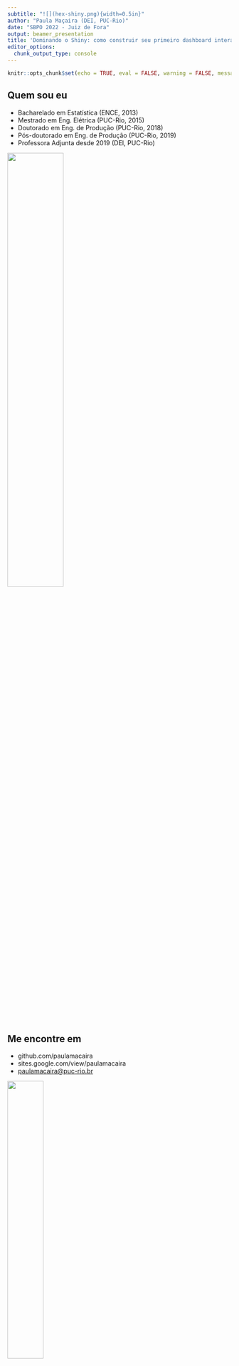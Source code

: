 ```yaml
---
subtitle: "![](hex-shiny.png){width=0.5in}"
author: "Paula Maçaira (DEI, PUC-Rio)"
date: "SBPO 2022 - Juiz de Fora"
output: beamer_presentation
title: 'Dominando o Shiny: como construir seu primeiro dashboard interativo'
editor_options:
  chunk_output_type: console
---
```


```r
knitr::opts_chunk$set(echo = TRUE, eval = FALSE, warning = FALSE, message = FALSE)
```

## Quem sou eu

-   Bacharelado em Estatística (ENCE, 2013)
-   Mestrado em Eng. Elétrica (PUC-Rio, 2015)
-   Doutorado em Eng. de Produção (PUC-Rio, 2018)
-   Pós-doutorado em Eng. de Produção (PUC-Rio, 2019)
-   Professora Adjunta desde 2019 (DEI, PUC-Rio)

\flushright ![](Paula.png){width="50%"}

## Me encontre em

-   github.com/paulamacaira
-   sites.google.com/view/paulamacaira
-   [paulamacaira\@puc-rio.br](mailto:paulamacaira@puc-rio.br){.email}

\flushright ![](RedesSociais.png){width="40%"}

## Premissas

- Presumo que você conheça minimamente a **linguagem R** e o meio ambiente **RStudio**
- Preciso que você tenha instalado o software \texttt{R} e a IDE \texttt{RStudio} em seu computador

## Falaremos sobre...

\Large \textbf{Dia 1:} \normalsize

1. estrutura básica de um Shiny App
2. inputs e outputs comuns
3. o básico da programação reativa

\Large \textbf{Dia 2:} \normalsize

4. um pouco sobre layouts 
5. pacotes plotly, dygraphs e leaflet
6. como publicar seu Shiny App

\center ![](Work.png){width="50%"}

## ...

![](LetsGo.png){width="100%"}

## Para acessar todo material

\center ![](qrcode_github.png){width="70%"}

## Vamos começar!

\LARGE \textbf{Dia 1}

## O que é um Shiny App

- Shiny é um pacote R que permite criar facilmente aplicativos web interativos
- Esse pacote permite que você pegue seu trabalho em \texttt{R} e o exponha por meio de um navegador da web para que qualquer pessoa possa usá-lo de maneira simples e de graça
- No passado, criar aplicativos web era difícil para a maioria dos usuários de \texttt{R} porque precisava de um profundo conhecimento de tecnologias da web como HTML, CSS e JavaScript

## Vantagens de um Shiny App

- O Shiny tornou significativamente mais fácil para o programador de R criar aplicativos da web ao:

(i) fornecer um conjunto selecionado de funções de interface do usuário (UI para abreviar) que geram o HTML, CSS e JavaScript necessários para tarefas comuns, ou seja, você não precisa conhecer os detalhes de HTML/CSS/JavaScript se não quiser; 

(ii) apresentar a programação reativa que sempre que uma entrada muda atualiza todas as saídas relacionadas.

## Para o que um Shiny App é utilizado

- O Shiny é utilizado para uma variedade de finalidades, por exemplo:
  + para criar painéis que mostrem importantes indicadores de desempenho de alto nível, enquanto facilitam o detalhamento das métricas que precisam de mais investigação;
  + substituir centenas de páginas de PDFs por aplicativos interativos que permitem ao usuário saltar para a fatia exata dos resultados que lhe interessam;
  + comunicar modelos complexos a um público não técnico com visualizações informativas e análise de sensibilidade interativa;
  + fornecer análise de dados de autoatendimento para fluxos de trabalho comuns, substituindo solicitações de e-mail por um aplicativo Shiny que permite que as pessoas carreguem seus próprios dados e realizem análises padrão
  
## Mais possibilidades de um Shiny App

- Com o Shiny você consegue criar demonstrações interativas para ensinar estatística e conceitos de ciência de dados que permitem que os usuários ajustem as entradas e observem os efeitos posteriores dessas alterações em uma análise

Resumindo, o Shiny lhe dá a habilidade de passar alguns de seus superpoderes \texttt{R} para qualquer um que possa usar a web e não tenham qualquer habilidade de programação.

## Exibição de alguns Shiny Apps

https://shiny.rstudio.com/gallery/

## First things first

- Se você ainda não instalou o Shiny, faça agora

```r
install.packages("shiny")
```

- Em seguida, carregue em sua sessão R atual

```r
library(shiny)
```

## Seu primeiro Shiny App

- Existem várias maneiras de criar um aplicativo Shiny
- O mais simples é criar um novo diretório para seu aplicativo e colocar um único arquivo chamado **app.R** nele
- Este arquivo **app.R** será usado para informar ao Shiny como seu aplicativo deve ser e como ele deve se comportar

Experimente criando um novo diretório e adicionando um arquivo **app.R** parecido com o seguinte

## Seu primeiro Shiny App

```r
library(shiny)

ui <- fluidPage(
  "Hello, world!"
)

server <- function(input, output, session){
}

shinyApp(ui, server)
```

## Seu primeiro Shiny App

Embora trivial, este é um aplicativo Shiny completo! 

- Observando atentamente o código anterior, nosso **app.R** faz quatro coisas:

1. Ele chama **library(shiny)** para carregar o pacote shiny
2. Ele define a interface do usuário, a página da Web HTML com a qual os humanos interagem. Neste caso, é uma página contendo as palavras “Hello, world!”
3. Ele especifica o comportamento do nosso aplicativo definindo uma função de servidor. No momento, está vazio, então nosso aplicativo não faz nada, mas voltaremos para revisitar isso em breve
4. Ele executa **shinyApp(ui, server)** para construir e iniciar um aplicativo Shiny a partir da interface do usuário e do servidor

## Dica do RStudio

Existem três maneiras convenientes de criar um novo aplicativo no RStudio:

- Crie um novo diretório e um arquivo **app.R** contendo um aplicativo básico em uma etapa clicando em **File | New Project** e, em seguida, selecionando **New Directory** e **Shiny Web Application**
- Se você já criou o arquivo **app.R**, pode adicionar rapidamente a estrutura básica do aplicativo digitando “shinyapp” e pressionando **Shift+Tab**

## Como rodar o app

Para rodar o app, clique em **RunApp**

\center![](RunApp.png){width="100%"}

## Verificando se você fez certo

Rode o **app.R** e verifique se você vê o mesmo aplicativo da Figura abaixo

\center![](RunApp1.png){width="100%"}

Parabéns! Você fez seu primeiro aplicativo Shiny.

## Workflow de um Shiny App

O workflow básico do desenvolvimento de aplicativos Shiny é:

- escrever algum código
- iniciar o aplicativo
- brincar com o aplicativo
- escrever mais código e repetir

Se você estiver usando o RStudio, nem precisa parar e reiniciar o aplicativo para ver suas alterações - você pode pressionar o botão **Reload App**.

## Adicionando controles UI

- Vamos adicionar algumas entradas e saídas à nossa UI para que nosso Shiny App não seja tão mínimo
- Inicialmente, vamos fazer um aplicativo muito simples que mostra todos os conjuntos de dados incluídos no pacote *datasets*

Substitua sua UI por este código:

```r
ui <- fluidPage(
  selectInput("dataset", label = "Dataset", 
              choices = ls("package:datasets")),
  verbatimTextOutput("summary"),
  tableOutput("table")
)
```

## Destrinchando o que fizemos

Este exemplo usa quatro novas funções:

- **fluidPage()** é uma função de layout que configura a estrutura visual básica da página
- **selectInput()** é um controle de entrada que permite que o usuário interaja com o aplicativo fornecendo um valor. Nesse caso, é uma caixa de seleção com o rótulo "Dataset" e permite que você escolha um dos conjuntos de dados incluídos no pacote *datasets*
- **verbatimTextOutput()** e **tableOutput()** são controles de saída que informam ao Shiny onde colocar a saída 
- **verbatimTextOutput()** exibe código e **tableOutput()** exibe tabelas

## Funções de layout, entradas e saídas

Em suma, funções de layout, entradas e saídas têm usos diferentes, mas são fundamentalmente as mesmas nos bastidores: são apenas maneiras sofisticadas de gerar HTML e, se você chamar qualquer um deles fora de um aplicativo Shiny, verá um HTML impresso no console

Não tenha medo de bisbilhotar para ver como esses vários layouts e controles funcionam nos bastidores.

## Verificando o Shiny App

- Vá em frente e execute o **app.R** novamente
- Agora você verá uma página contendo uma caixa de seleção

\center![](RunApp2.png){width="50%"}

- Vemos apenas a entrada, não as duas saídas, porque ainda não dissemos ao Shiny como a entrada e as saídas estão relacionadas (o **server** continua vazio)

## Adicionando tipos de saída

- Agora, daremos vida às saídas definindo-as na função do servidor (**server**)
- O Shiny usa programação reativa para tornar os aplicativos interativos
- Por enquanto, é suficiente saber que programação reativa envolve dizer ao Shiny como realizar um cálculo
- Ou seja, diremos ao Shiny como preencher as saídas **verbatimTextOutput()** e **tableOutput()** no aplicativo de exemplo, fornecendo as “receitas” para essas saídas

## Adicionando tipos de saída

Substitua sua função de servidor vazia por esta:

```r
server <- function(input, output, session) {
  output$summary <- renderPrint({
    dataset <- get(input$dataset, "package:datasets")
    summary(dataset)
  })
  
  output$table <- renderTable({
    dataset <- get(input$dataset, "package:datasets")
    dataset
  })
}
```

## Destrinchando o que fizemos

- O lado esquerdo do operador de atribuição (<-), **output$ID**, indica que você está fornecendo a receita para a saída Shiny com esse ID
- O lado direito da atribuição usa uma função de renderização específica para agrupar algum código que você fornece
- Cada função **render{Type}** é projetada para produzir um tipo específico de saída (por exemplo, texto, tabelas e gráficos) e geralmente é combinada com uma função **{type}Output**
- Por exemplo, neste aplicativo, **renderPrint()** é emparelhado com **verbatimTextOutput()** para exibir um resumo estatístico com texto de largura fixa (verbatim), e **renderTable()** é emparelhado com **tableOutput()** para mostrar os dados de entrada em uma tabela

## Verificando o Shiny App

- Vá em frente e execute o **app.R** novamente e brinque, observando o que acontece com a saída quando você altera uma entrada
- A Figura abaixo mostra o que você deve ver ao abrir o aplicativo

\center![](RunApp3.png){width="70%"}

## Reduzindo a duplicação com expressões reativas

- Mesmo neste exemplo simples, temos algum código duplicado: a linha a seguir está presente em ambas as saídas.

```r
dataset <- get(input$dataset, "package:datasets")
```

- Em todo tipo de programação, é uma prática ruim ter código duplicado; pode ser um desperdício computacional e, mais importante, aumenta a dificuldade de manter ou depurar o código
- No script \texttt{R} tradicional, usamos duas técnicas para lidar com código duplicado: capturamos o valor usando uma variável ou capturamos a computação com uma função. Infelizmente, nenhuma dessas abordagens funciona aqui e precisamos de um novo mecanismo: expressões reativas

## Expressões reativas

- Você cria uma expressão reativa envolvendo um bloco de código em **reactive({...})** e atribuindo-o a uma variável, e usa uma expressão reativa chamando-a como uma função
- No entanto, enquanto parece que você está chamando uma função, uma expressão reativa tem uma diferença importante: ela só é executada na primeira vez que é chamada e depois armazena seu resultado até que precise ser atualizado

## Usando expressões reativas

- Podemos atualizar nosso **server()** para usar expressões reativas\footnote{O aplicativo se comporta de forma idêntica, mas funciona com um pouco mais de eficiência porque só precisa recuperar o conjunto de dados uma vez, não duas}, conforme mostrado abaixo

```r
server <- function(input, output, session) {
  dataset <- reactive({
    get(input$dataset, "package:datasets")
  })

  output$summary <- renderPrint({
    summary(dataset())
  })
  
  output$table <- renderTable({
    dataset()
  })
}
```

## Resumo desta primeira parte

- Nesta primeira parte do curso, você criou um aplicativo simples - não muito interessante ou útil, mas viu como é fácil construir um aplicativo da web usando seu conhecimento \texttt{R} existente
- Nos próximos momentos, você aprenderá mais sobre interfaces de usuário e programação reativa, os dois blocos básicos de construção do Shiny
- Agora é um ótimo momento para pegar uma cópia da folha de dicas Shiny: https://www.rstudio.com/resources/cheatsheets/
- Este é um ótimo recurso para ajudar a refrescar sua memória dos principais componentes de um aplicativo Shiny

## UI básico

- Como você acabou de ver, o Shiny incentiva a separação do código que gera sua interface de usuário (o front-end) do código que orienta o comportamento do seu aplicativo (o back-end)
- A partir de agora, focaremos no front-end e faremos um tour rápido pelas entradas e saídas HTML fornecidas pelo Shiny
- Isso lhe dá a capacidade de capturar muitos tipos de dados e exibir muitos tipos de saída R
- Nesse curso, vamos nos ater principalmente às entradas e saídas incorporadas ao próprio Shiny\footnote{Você pode encontrar uma lista abrangente e mantida ativamente de outros pacotes em https://github.com/nanxstats/awesome-shiny-extensions, mantido por Nan Xiao}.

## Inputs

- Como vimos anteriormente, você usa funções como **sliderInput()**, **selectInput()**, **textInput()** e **numericInput()** para inserir controles de entrada em sua especificação de UI
- Agora vamos discutir a estrutura comum subjacente a todas as funções de entrada e dar uma rápida visão geral das entradas incorporadas ao Shiny

## Estrutura comum

- Todas as funções de entrada têm o mesmo primeiro argumento: **inputId**
  + este é o identificador usado para conectar o front-end com o back-end: se sua UI tiver uma entrada com ID **"name"**, a função do servidor irá acessá-la com **input$name**
- O inputId tem duas restrições:
  + Deve ser uma string simples que contenha apenas letras, números e underlines (não são permitidos espaços, traços, pontos ou outros caracteres especiais!)
  + Deve ser único. Se não for único, você não terá como se referir a esse controle em sua função de servidor!
  
## Estrutura comum

- A maioria das funções de entrada tem um segundo parâmetro chamado label - usado para criar um rótulo legível para o controle
  + O Shiny não impõe restrições a essa string, mas você precisará pensar cuidadosamente sobre isso para garantir que seu aplicativo seja utilizável por humanos!
- O terceiro parâmetro normalmente é o valor, que, sempre que possível, permite definir o valor padrão
- Os demais parâmetros são exclusivos de cada controle

## Estrutura comum - exemplo

Ao criar uma entrada, recomendo fornecer os argumentos **inputId** e **label** por posição e todos os outros argumentos pelo seu nome, por exemplo:

```r
sliderInput("min", "Limit (minimum)",
            value = 50, min = 0, max = 100)
```

\center![](EstruturaComum.png){width="70%"}

## Tipos de inputs

- A seguir vamos descrever - de forma rápida - as entradas incorporadas em Shiny, agrupadas de acordo com o tipo de controle que eles criam

\center![](controlwidgets.png){width="100%"}

## Inputs de texto livre

- **textInput()**: coleta pequenas quantidades de texto
- **passwordInput()**: coleta senhas
- **textAreaInput()**: coleta parágrafos de texto

```r
ui <- fluidPage(
  textInput("name", "What's your name?"),
  passwordInput("password", "What's your password?"),
  textAreaInput("story", "Tell me about yourself", 
                rows = 3)
)
```

## Inputs de texto livre

\center![](TextoLivre.png){width="90%"}

## Inputs numéricos

- **numericInput()**: coleta valores numéricos através de uma caixa de texto restrita
- **sliderInput()**: coleta valores numéricos através de um controle deslizante
  + se você fornecer um vetor numérico de comprimento 2 para o valor padrão, obterá um controle deslizante de “intervalo” com duas extremidades

```r
ui <- fluidPage(
  numericInput("num", "Number one",
               value = 0, min = 0, max = 100),
  sliderInput("num2", "Number two",
              value = 50, min = 0, max = 100),
  sliderInput("rng", "Range",
              value = c(10, 20), min = 0, max = 100)
)
```

## Inputs numéricos

\center![](InputNumerico.png){width="90%"}

\small

Geralmente, é recomendado usar controles deslizantes apenas para intervalos pequenos ou casos em que o valor preciso não é tão importante. Tentar selecionar com precisão um número em um pequeno controle deslizante é um exercício de frustração!

## Inputs de datas

- **dateInput()**: coleta um único dia
- **dateRangeInput()**: coleta um intervalo de dois dias

\small

```r
ui <- fluidPage(
  dateInput("dob", 
            "When were you born?"),
  dateRangeInput("holiday", 
                 "When do you want to go on vacation next?")
)
```

## Inputs de datas

\center![](InputData.png){width="90%"}

\small

- O formato da data, o idioma e o dia em que a semana começa são padronizados para os padrões dos EUA
- Se você estiver criando um aplicativo com um público internacional, defina o formato, o idioma e o início da semana para que as datas sejam naturais para seus usuários

## Inputs limitados

- **selectInput()**: coleta uma única informação a partir de um dropdown
- **radioButtons()**: coleta uma única informação mostrando todas as opções possíveis

```r
animals <- c("dog", "cat", "mouse", "bird",
             "other", "I hate animals")

ui <- fluidPage(
  selectInput("state", 
              "What's your favourite state?",
              state.name),
  radioButtons("animal", 
               "What's your favourite animal?",
               animals)
)
```

## Inputs limitados

\center![](InputLimitado.png){width="90%"}

## Radio buttons

- Os Radio buttons têm dois recursos interessantes: 
  + eles mostram todas as opções possíveis, tornando-os adequados para listas curtas e, por meio dos argumentos **choiceNames**/**choiceValues**, eles podem exibir outras opções além de texto simples
  + **choiceNames** determina o que é mostrado ao usuário; **choiceValues** determina o que é retornado em sua função de servidor
  
## Radio buttons
  
```r
ui <- fluidPage(
  radioButtons("rb", "Choose one:",
    choiceNames = list(
      icon("angry"),
      icon("smile"),
      icon("sad-tear")
    ),
    choiceValues = list("angry", "happy", "sad")
  )
)
```
  
## Radio buttons

\center![](RadioButton.png){width="90%"}

## Diversas seleções de input

- Não há como selecionar vários valores com Radio Buttons, mas há uma alternativa conceitualmente semelhante: **checkboxGroupInput()**

```r
ui <- fluidPage(
  checkboxGroupInput("animal", 
                     "What animals do you like?",
                     animals)
)
```

## checkboxGroupInput()

\center![](CheckInput.png){width="90%"}

## checkboxInput()

- Se você quiser uma única caixa de seleção para uma única pergunta sim/não, use **checkboxInput()**

```r
ui <- fluidPage(
  checkboxInput("cleanup", "Clean up?", value = TRUE),
  checkboxInput("shutdown", "Shutdown?")
)
```

\center![](CheckInput2.png){width="90%"}

## Upload de arquivos

- **fileInput()**: permite que o usuário carregue um arquivo
  + esse comando requer um tratamento especial pelo lado do servidor

```r
ui <- fluidPage(
  fileInput("upload", NULL)
)
```

\center![](InputUpload.png){width="90%"}

## Botões de ação

- Deixe o usuário realizar uma ação com **actionButton()** ou **actionLink()**

```r
ui <- fluidPage(
  actionButton("click", "Click me!"),
  actionButton("drink", "Drink me!", 
               icon = icon("cocktail"))
)
```

\center![](InputAction.png){width="90%"}

## Outputs

- As saídas na interface do usuário criam espaços reservados que são posteriormente preenchidos pela função do servidor
- Assim como as entradas, as saídas recebem um ID exclusivo como primeiro argumento: se sua especificação de interface do usuário criar uma saída com o ID **"plot"**, você a acessará na função do servidor com **output$plot**
- Cada função de saída no front-end é acoplada a uma função de renderização no back-end

## Tipos de output

- Existem três tipos principais de saída, correspondentes às três coisas que você normalmente inclui em um relatório: texto, tabelas e gráficos
- A seguir vamos aprender o básico das funções de saída no front-end, juntamente com as funções de renderização correspondentes no back-end

## Output texto

- **textOutput()**: saída de texto regular
- **verbatimTextOutput()**: saída de código e de console

```r
ui <- fluidPage(
  textOutput("text"),
  verbatimTextOutput("code")
)
server <- function(input, output, session) {
  output$text <- renderText({ 
    "Hello friend!" 
  })
  output$code <- renderPrint({ 
    summary(1:10) 
  })
}
```

## Output texto

\center![](OutputText.png){width="90%"}

## Diferenças entre os comandos

- Observe que existem duas funções de renderização que se comportam de forma ligeiramente diferente:
  + **renderText()** combina o resultado em uma única string e geralmente é emparelhado com **textOutput()**
  + **renderPrint()** imprime o resultado, como se você estivesse em um console \texttt{R}, e geralmente é emparelhado com **verbatimTextOutput()**

## Output tabelas

- Existem duas opções para exibir data frames em tabelas:
  + **tableOutput()** e **renderTable()** renderizam uma tabela estática de dados, mostrando todos os dados de uma vez. Mais útil para resumos pequenos e fixos (por exemplo, coeficientes de modelo).
  + **dataTableOutput()** e **renderDataTable()** renderizam uma tabela dinâmica, mostrando um número fixo de linhas junto com controles para alterar quais linhas são visíveis. Mais apropriado se você deseja expor um data frame completo ao usuário.
  
## Output tabelas

```r
ui <- fluidPage(
  tableOutput("static"),
  dataTableOutput("dynamic")
)
server <- function(input, output, session) {
  output$static <- renderTable({
    head(mtcars)
    })
  output$dynamic <- renderDataTable({
    mtcars
  }, options = list(pageLength = 5))
}
```

## Output tabelas

\center![](OutputTable.png){width="100%"}

## Output gráficos

- Você pode exibir qualquer tipo de gráfico \texttt{R} (base, ggplot2 ou outro) com **plotOutput()** e **renderPlot()**

```r
ui <- fluidPage(
  plotOutput("plot", width = "400px")
)
server <- function(input, output, session) {
  output$plot <- renderPlot(plot(1:5), res = 96)
}
```

## Output gráficos

\center![](OutputPlot.png){width="70%"}

## Output gráficos

- Por default, **plotOutput()** ocupará toda a largura de sua janela e terá 400 pixels de altura
- Você pode substituir esses padrões pelos argumentos de altura e largura - é recomendado sempre definir res = 96, pois isso fará com que seus gráficos Shiny correspondam ao que você vê no RStudio o mais próximo possível

## O básico da reatividade

- Um aplicativo será muito chato se tiver apenas entradas ou apenas saídas
- A verdadeira magia do Shiny acontece quando você tem um app com ambos
- No Shiny, você expressa a lógica do seu servidor usando programação reativa
- A ideia-chave da programação reativa é especificar dependências para que, quando uma entrada for alterada, todas as saídas relacionadas sejam atualizadas automaticamente
- Isso torna o fluxo de um aplicativo consideravelmente mais simples, mas leva um tempo para entender como tudo se encaixa
- Este curso fornecerá uma introdução suave à programação reativa, ensinando o básico das construções reativas mais comuns que você usará em aplicativos Shiny

## Um exemplo com reatividade

\small

```r
ui <- fluidPage(
  textInput("name", "What's your name?"),
  textOutput("greeting")
)

server <- function(input, output, session) {
  output$greeting <- renderText({
    paste0("Hello ", input$name, "!")
  })
}
```

\center![](Reatividade01.png){width="90%"}

## Um exemplo um pouco mais complexo\footnote{https://raw.githubusercontent.com/wcota/covid19br/master/cases-brazil-states.csv}

\footnotesize

```r
dados = read.csv("https://raw.githubusercontent.com/wcota/covid19br/master/cases-brazil-states.csv")
dados = dados[which(dados$state == "TOTAL"),]
variaveis = names(dados)[6:26]

ui <- fluidPage(
  selectInput("variavel", 
              "Qual informação?",
              variaveis),
  plotOutput("plot", width = "400px")
)

server <- function(input, output, session) {
  x1 <- reactive({
    dados_BR = dados[,which(names(dados) == input$variavel)]
  })
  output$plot <- renderPlot({
    plot(x1(), type = "l")
  }, res = 96)
}
```

## Um exemplo um pouco mais complexo

\center![](ExemploComplexo.png){width="90%"}

## Resumo desta segunda parte

- Você foi apresentado as principais funções de entrada e saída que compõem o front-end de um aplicativo Shiny
- Este foi um grande despejo de informações, então não espere lembrar de tudo depois de uma única leitura
- Em vez disso, volte a estes slides quando estiver procurando por um componente específico

## ...

\LARGE \textbf{Dia 2:}

\normalsize

- um pouco sobre layouts
- pacotes plotly, dygraphs e leaflet
- como publicar seu Shiny App